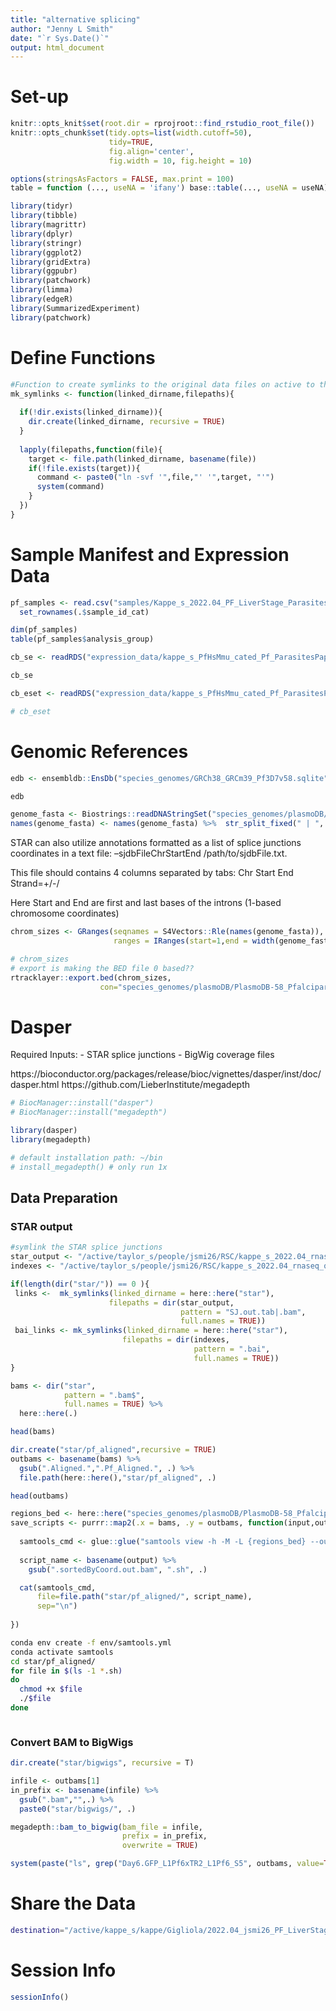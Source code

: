 ```yaml
---
title: "alternative splicing"
author: "Jenny L Smith"
date: "`r Sys.Date()`"
output: html_document
---
```


# Set-up 

```r
knitr::opts_knit$set(root.dir = rprojroot::find_rstudio_root_file())
knitr::opts_chunk$set(tidy.opts=list(width.cutoff=50),
                      tidy=TRUE,
                      fig.align='center',
                      fig.width = 10, fig.height = 10)

options(stringsAsFactors = FALSE, max.print = 100)
table = function (..., useNA = 'ifany') base::table(..., useNA = useNA)
```

```r
library(tidyr)
library(tibble)
library(magrittr)
library(dplyr)
library(stringr)
library(ggplot2)
library(gridExtra)
library(ggpubr)
library(patchwork)
library(limma)
library(edgeR)
library(SummarizedExperiment)
library(patchwork)
```

# Define Functions 

```r
#Function to create symlinks to the original data files on active to the current working directory of the R project. 
mk_symlinks <- function(linked_dirname,filepaths){
  
  if(!dir.exists(linked_dirname)){
    dir.create(linked_dirname, recursive = TRUE)
  }
  
  lapply(filepaths,function(file){
    target <- file.path(linked_dirname, basename(file))
    if(!file.exists(target)){
      command <- paste0("ln -svf '",file,"' '",target, "'")
      system(command)
    }
  })
}
```


# Sample Manifest and Expression Data

```r
pf_samples <- read.csv("samples/Kappe_s_2022.04_PF_LiverStage_ParasitesPaper_sample_manifest_7.25.2022.csv") %>% 
  set_rownames(.$sample_id_cat)

dim(pf_samples)
table(pf_samples$analysis_group)
```

```r
cb_se <- readRDS("expression_data/kappe_s_PfHsMmu_cated_Pf_ParasitesPaper_samples_Pf3D7v58_combat-seq_SummarizedExperiment.RDS")

cb_se
```

```r
cb_eset <- readRDS("expression_data/kappe_s_PfHsMmu_cated_Pf_ParasitesPaper_samples_Pf3D7v58_combat-seq_expressionSet.RDS")

# cb_eset
```


# Genomic References 

```r
edb <- ensembldb::EnsDb("species_genomes/GRCh38_GRCm39_Pf3D7v58.sqlite")

edb
```

```r
genome_fasta <- Biostrings::readDNAStringSet("species_genomes/plasmoDB/PlasmoDB-58_Pfalciparum3D7_Genome.fasta")
names(genome_fasta) <- names(genome_fasta) %>%  str_split_fixed(" | ", n=2) %>% .[,1]
```

STAR can also utilize annotations formatted as a list of splice junctions coordinates in a text file:
--sjdbFileChrStartEnd /path/to/sjdbFile.txt. 

This file should contains 4 columns separated by tabs: Chr \tab Start \tab End \tab Strand=+/-/

Here Start and End are first and last bases of the introns (1-based chromosome coordinates)

```r
chrom_sizes <- GRanges(seqnames = S4Vectors::Rle(names(genome_fasta)),
                       ranges = IRanges(start=1,end = width(genome_fasta)))

# chrom_sizes
# export is making the BED file 0 based??
rtracklayer::export.bed(chrom_sizes,
                    con="species_genomes/plasmoDB/PlasmoDB-58_Pfalciparum3D7_Genome.chrom_sizes.bed")
```


# Dasper 

Required Inputs:
- STAR splice junctions
- BigWig coverage files

https://bioconductor.org/packages/release/bioc/vignettes/dasper/inst/doc/dasper.html
https://github.com/LieberInstitute/megadepth

```r
# BiocManager::install("dasper")
# BiocManager::install("megadepth")

library(dasper)
library(megadepth)

# default installation path: ~/bin
# install_megadepth() # only run 1x
```

## Data Preparation 

### STAR output

```r
#symlink the STAR splice junctions 
star_output <- "/active/taylor_s/people/jsmi26/RSC/kappe_s_2022.04_rnaseq_quant/results/star"
indexes <- "/active/taylor_s/people/jsmi26/RSC/kappe_s_2022.04_rnaseq_quant/results/samtools"

if(length(dir("star/")) == 0 ){
 links <-  mk_symlinks(linked_dirname = here::here("star"),
                      filepaths = dir(star_output,
                                      pattern = "SJ.out.tab|.bam",
                                      full.names = TRUE))
 bai_links <- mk_symlinks(linked_dirname = here::here("star"), 
                         filepaths = dir(indexes,
                                         pattern = ".bai",
                                         full.names = TRUE))
}
```


```r
bams <- dir("star", 
            pattern = ".bam$", 
            full.names = TRUE) %>% 
  here::here(.)

head(bams)

dir.create("star/pf_aligned",recursive = TRUE)
outbams <- basename(bams) %>% 
  gsub(".Aligned.",".Pf_Aligned.", .) %>%  
  file.path(here::here(),"star/pf_aligned", .)

head(outbams)
```

```r
regions_bed <- here::here("species_genomes/plasmoDB/PlasmoDB-58_Pfalciparum3D7_Genome.chrom_sizes.bed")
save_scripts <- purrr::map2(.x = bams, .y = outbams, function(input,output){
  
  samtools_cmd <- glue::glue("samtools view -h -M -L {regions_bed} --output {output} {input}")
  
  script_name <- basename(output) %>% 
    gsub(".sortedByCoord.out.bam", ".sh", .)

  cat(samtools_cmd, 
      file=file.path("star/pf_aligned/", script_name),
      sep="\n")
  
})
```

```bash
conda env create -f env/samtools.yml
conda activate samtools
cd star/pf_aligned/
for file in $(ls -1 *.sh)
do
  chmod +x $file 
  ./$file
done
```


```r

```



### Convert BAM to BigWigs

```r
dir.create("star/bigwigs", recursive = T)

infile <- outbams[1]
in_prefix <- basename(infile) %>% 
  gsub(".bam","",.) %>% 
  paste0("star/bigwigs/", .)

megadepth::bam_to_bigwig(bam_file = infile,
                         prefix = in_prefix,
                         overwrite = TRUE)
```
```r
system(paste("ls", grep("Day6.GFP_L1Pf6xTR2_L1Pf6_S5", outbams, value=TRUE))
```


# Share the Data 

```bash
destination="/active/kappe_s/kappe/Gigliola/2022.04_jsmi26_PF_LiverStage/"

```



# Session Info

```r
sessionInfo()
```

